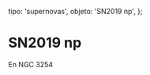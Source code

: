 
  tipo: 'supernovas',
  objeto: 'SN2019 np',
};

# SN2019 np

En NGC 3254

<Imagen
  src="registro/at2019-ahd_20190114_rgb.jpg"
  fecha="20190114"
  desc="F2730 b2"
/>

<Imagen
  src="registro/sn2019-np_20190112_sn2019np_20190112_gjcb-1.png"
  fecha="20190112"
  desc="F1850 b1"
/>
